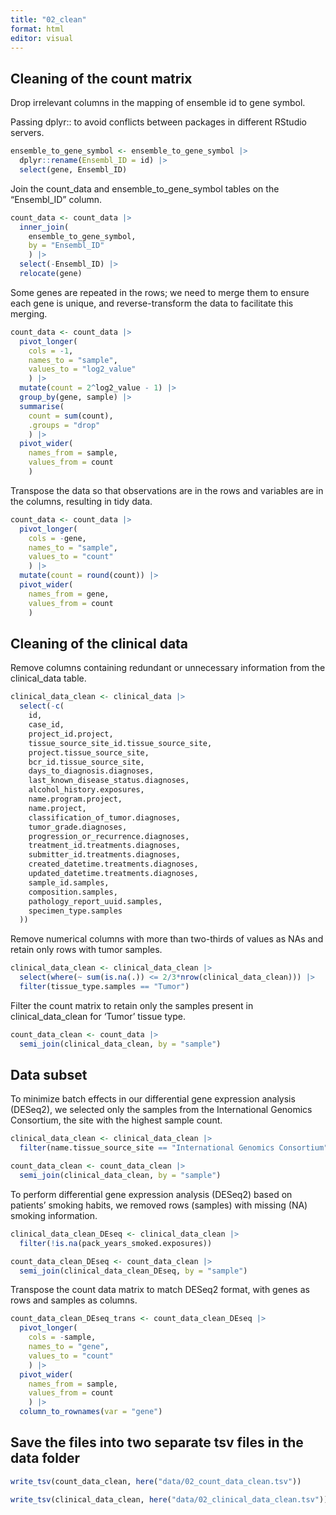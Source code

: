 ```yaml
---
title: "02_clean"
format: html
editor: visual
---
```


## Cleaning of the count matrix

Drop irrelevant columns in the mapping of ensemble id to gene symbol.

Passing dplyr:: to avoid conflicts between packages in different RStudio servers.

```r
ensemble_to_gene_symbol <- ensemble_to_gene_symbol |>
  dplyr::rename(Ensembl_ID = id) |>
  select(gene, Ensembl_ID)
```

Join the count_data and ensemble_to_gene_symbol tables on the "Ensembl_ID" column.

```r
count_data <- count_data |>
  inner_join(
    ensemble_to_gene_symbol, 
    by = "Ensembl_ID"
    ) |>
  select(-Ensembl_ID) |>
  relocate(gene)
```

Some genes are repeated in the rows; we need to merge them to ensure each gene is unique, and reverse-transform the data to facilitate this merging.

```r
count_data <- count_data |>
  pivot_longer(
    cols = -1,
    names_to = "sample", 
    values_to = "log2_value"
    ) |>
  mutate(count = 2^log2_value - 1) |>
  group_by(gene, sample) |>
  summarise(
    count = sum(count), 
    .groups = "drop"
    ) |>
  pivot_wider(
    names_from = sample,
    values_from = count
    )
```

Transpose the data so that observations are in the rows and variables are in the columns, resulting in tidy data.

```r
count_data <- count_data |>
  pivot_longer(
    cols = -gene, 
    names_to = "sample",
    values_to = "count"
    ) |>
  mutate(count = round(count)) |>
  pivot_wider(
    names_from = gene,
    values_from = count
    )
```

## Cleaning of the clinical data

Remove columns containing redundant or unnecessary information from the clinical_data table.

```r
clinical_data_clean <- clinical_data |>
  select(-c(
    id, 
    case_id, 
    project_id.project, 
    tissue_source_site_id.tissue_source_site, 
    project.tissue_source_site, 
    bcr_id.tissue_source_site, 
    days_to_diagnosis.diagnoses, 
    last_known_disease_status.diagnoses, 
    alcohol_history.exposures, 
    name.program.project, 
    name.project, 
    classification_of_tumor.diagnoses, 
    tumor_grade.diagnoses, 
    progression_or_recurrence.diagnoses, 
    treatment_id.treatments.diagnoses, 
    submitter_id.treatments.diagnoses, 
    created_datetime.treatments.diagnoses, 
    updated_datetime.treatments.diagnoses, 
    sample_id.samples, 
    composition.samples, 
    pathology_report_uuid.samples, 
    specimen_type.samples
  ))
```

Remove numerical columns with more than two-thirds of values as NAs and retain only rows with tumor samples.

```r
clinical_data_clean <- clinical_data_clean |>
  select(where(~ sum(is.na(.)) <= 2/3*nrow(clinical_data_clean))) |>
  filter(tissue_type.samples == "Tumor")
```

Filter the count matrix to retain only the samples present in clinical_data_clean for 'Tumor' tissue type.

```r
count_data_clean <- count_data |>
  semi_join(clinical_data_clean, by = "sample")
```

## Data subset

To minimize batch effects in our differential gene expression analysis (DESeq2), we selected only the samples from the International Genomics Consortium, the site with the highest sample count.

```r
clinical_data_clean <- clinical_data_clean |> 
  filter(name.tissue_source_site == "International Genomics Consortium" )
```

```r
count_data_clean <- count_data_clean |>
  semi_join(clinical_data_clean, by = "sample")
```

To perform differential gene expression analysis (DESeq2) based on patients' smoking habits, we removed rows (samples) with missing (NA) smoking information.

```r
clinical_data_clean_DEseq <- clinical_data_clean |> 
  filter(!is.na(pack_years_smoked.exposures))

count_data_clean_DEseq <- count_data_clean |>
  semi_join(clinical_data_clean_DEseq, by = "sample")
```

Transpose the count data matrix to match DESeq2 format, with genes as rows and samples as columns.

```r
count_data_clean_DEseq_trans <- count_data_clean_DEseq |>
  pivot_longer(
    cols = -sample, 
    names_to = "gene", 
    values_to = "count"
    ) |>
  pivot_wider(
    names_from = sample, 
    values_from = count
    ) |>
  column_to_rownames(var = "gene")
```

## Save the files into two separate tsv files in the data folder

```r
write_tsv(count_data_clean, here("data/02_count_data_clean.tsv"))
```

```r
write_tsv(clinical_data_clean, here("data/02_clinical_data_clean.tsv"))
```
